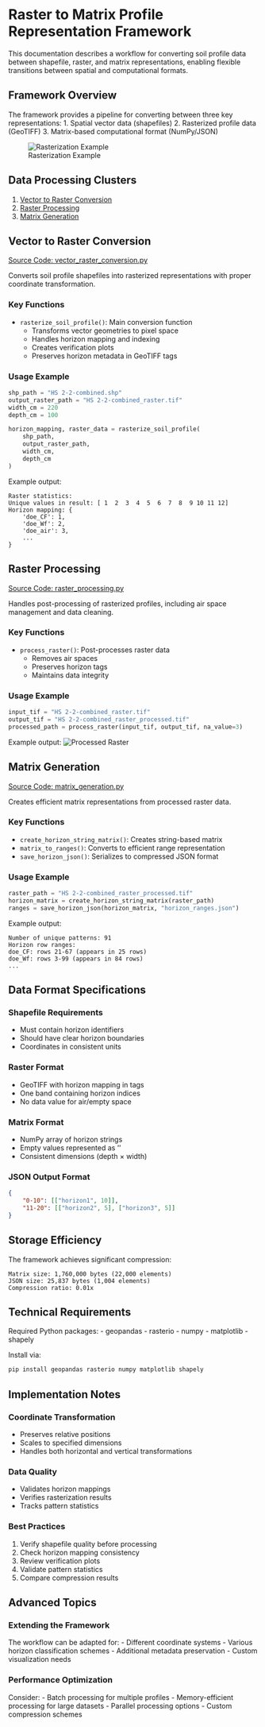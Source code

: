 # Raster to Matrix Profile Representation Framework

This documentation describes a workflow for converting soil profile data between shapefile, raster, and matrix representations, enabling flexible transitions between spatial and computational formats.

## Framework Overview

The framework provides a pipeline for converting between three key representations:
1. Spatial vector data (shapefiles)
2. Rasterized profile data (GeoTIFF)
3. Matrix-based computational format (NumPy/JSON)

![Rasterization Example](output_2_1.png)

## Data Processing Clusters

1. [Vector to Raster Conversion](#vector-to-raster-conversion)
2. [Raster Processing](#raster-processing)
3. [Matrix Generation](#matrix-generation)

## Vector to Raster Conversion
[Source Code: vector_raster_conversion.py](/_tools-pedon-morphological-model/vector_raster_conversion.py)

Converts soil profile shapefiles into rasterized representations with proper coordinate transformation.

### Key Functions
- `rasterize_soil_profile()`: Main conversion function
  - Transforms vector geometries to pixel space
  - Handles horizon mapping and indexing
  - Creates verification plots
  - Preserves horizon metadata in GeoTIFF tags

### Usage Example
```python
shp_path = "HS 2-2-combined.shp"
output_raster_path = "HS 2-2-combined_raster.tif"
width_cm = 220
depth_cm = 100

horizon_mapping, raster_data = rasterize_soil_profile(
    shp_path, 
    output_raster_path, 
    width_cm, 
    depth_cm
)
```

Example output:
```
Raster statistics:
Unique values in result: [ 1  2  3  4  5  6  7  8  9 10 11 12]
Horizon mapping: {
    'doe_CF': 1, 
    'doe_Wf': 2,
    'doe_air': 3,
    ...
}
```

## Raster Processing
[Source Code: raster_processing.py](raster_processing.py)

Handles post-processing of rasterized profiles, including air space management and data cleaning.

### Key Functions
- `process_raster()`: Post-processes raster data
  - Removes air spaces
  - Preserves horizon tags
  - Maintains data integrity

### Usage Example
```python
input_tif = "HS 2-2-combined_raster.tif"
output_tif = "HS 2-2-combined_raster_processed.tif"
processed_path = process_raster(input_tif, output_tif, na_value=3)
```

Example output:
![Processed Raster](output_4_0.png)

## Matrix Generation
[Source Code: matrix_generation.py](matrix_generation.py)

Creates efficient matrix representations from processed raster data.

### Key Functions
- `create_horizon_string_matrix()`: Creates string-based matrix
- `matrix_to_ranges()`: Converts to efficient range representation
- `save_horizon_json()`: Serializes to compressed JSON format

### Usage Example
```python
raster_path = "HS 2-2-combined_raster_processed.tif"
horizon_matrix = create_horizon_string_matrix(raster_path)
ranges = save_horizon_json(horizon_matrix, "horizon_ranges.json")
```

Example output:
```
Number of unique patterns: 91
Horizon row ranges:
doe_CF: rows 21-67 (appears in 25 rows)
doe_Wf: rows 3-99 (appears in 84 rows)
...
```

## Data Format Specifications

### Shapefile Requirements
- Must contain horizon identifiers
- Should have clear horizon boundaries
- Coordinates in consistent units

### Raster Format
- GeoTIFF with horizon mapping in tags
- One band containing horizon indices
- No data value for air/empty space

### Matrix Format
- NumPy array of horizon strings
- Empty values represented as ''
- Consistent dimensions (depth × width)

### JSON Output Format
```json
{
    "0-10": [["horizon1", 10]],
    "11-20": [["horizon2", 5], ["horizon3", 5]]
}
```

## Storage Efficiency
The framework achieves significant compression:
```
Matrix size: 1,760,000 bytes (22,000 elements)
JSON size: 25,837 bytes (1,004 elements)
Compression ratio: 0.01x
```

## Technical Requirements
Required Python packages:
- geopandas
- rasterio
- numpy
- matplotlib
- shapely

Install via:
```bash
pip install geopandas rasterio numpy matplotlib shapely
```

## Implementation Notes

### Coordinate Transformation
- Preserves relative positions
- Scales to specified dimensions
- Handles both horizontal and vertical transformations

### Data Quality
- Validates horizon mappings
- Verifies rasterization results
- Tracks pattern statistics

### Best Practices
1. Verify shapefile quality before processing
2. Check horizon mapping consistency
3. Review verification plots
4. Validate pattern statistics
5. Compare compression results

## Advanced Topics

### Extending the Framework
The workflow can be adapted for:
- Different coordinate systems
- Various horizon classification schemes
- Additional metadata preservation
- Custom visualization needs

### Performance Optimization
Consider:
- Batch processing for multiple profiles
- Memory-efficient processing for large datasets
- Parallel processing options
- Custom compression schemes
